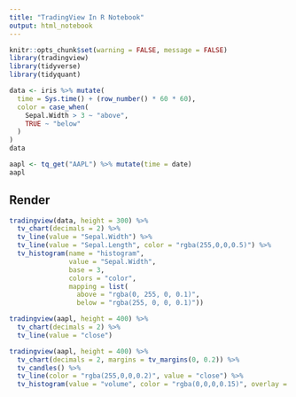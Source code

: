 ```yaml
---
title: "TradingView In R Notebook"
output: html_notebook
---
```


```r
knitr::opts_chunk$set(warning = FALSE, message = FALSE)
library(tradingview)
library(tidyverse)
library(tidyquant)
```

```r
data <- iris %>% mutate(
  time = Sys.time() + (row_number() * 60 * 60),
  color = case_when(
    Sepal.Width > 3 ~ "above",
    TRUE ~ "below"
  )
)
data
```

```r
aapl <- tq_get("AAPL") %>% mutate(time = date)
aapl
```

## Render

```r
tradingview(data, height = 300) %>%
  tv_chart(decimals = 2) %>%
  tv_line(value = "Sepal.Width") %>%
  tv_line(value = "Sepal.Length", color = "rgba(255,0,0,0.5)") %>%
  tv_histogram(name = "histogram", 
               value = "Sepal.Width", 
               base = 3, 
               colors = "color", 
               mapping = list(
                 above = "rgba(0, 255, 0, 0.1)", 
                 below = "rgba(255, 0, 0, 0.1)"))
```


```r
tradingview(aapl, height = 400) %>%
  tv_chart(decimals = 2) %>%
  tv_line(value = "close")
```

```r
tradingview(aapl, height = 400) %>%
  tv_chart(decimals = 2, margins = tv_margins(0, 0.2)) %>%
  tv_candles() %>%
  tv_line(color = "rgba(255,0,0,0.2)", value = "close") %>%
  tv_histogram(value = "volume", color = "rgba(0,0,0,0.15)", overlay = TRUE, margins = tv_margins(0.8, 0))
```
